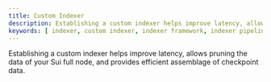 ```yaml
---
title: Custom Indexer
description: Establishing a custom indexer helps improve latency, allows pruning the data of your Sui full node, and provides efficient assemblage of checkpoint data.
keywords: [ indexer, custom indexer, indexer framework, indexer pipeline ]
---
```


Establishing a custom indexer helps improve latency, allows pruning the data of your Sui full node, and provides efficient assemblage of checkpoint data.

<Cards>
<Card title="Build Your First Custom Indexer" href="/guides/developer/advanced/custom-indexer/build"/>
<Card title="Custom Indexer and Walrus" href="/guides/developer/advanced/custom-indexer/indexer-walrus"/>
<Card title="Indexer Data and Integration" href="/guides/developer/advanced/custom-indexer/indexer-data-integration"/>
<Card title="Indexer Runtime and Performance" href="/guides/developer/advanced/custom-indexer/indexer-runtime-perf"/>
</Cards>

